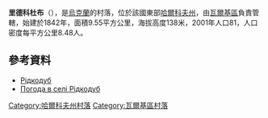 {{coord|49|45|28|N|35|24|10|E|scale:100000_region:UA|display=title}}

'''里德科杜布'''（{{lang-uk|Рідкодуб}}），是[[烏克蘭|烏克蘭]]的村落，位於該國東部[[哈爾科夫州|哈爾科夫州]]，由[[瓦爾基區|瓦爾基區]]負責管轄，始建於1842年，面積9.55平方公里，海拔高度138米，2001年人口81，人口密度每平方公里8.48人。

==參考資料==
* [http://gska2.rada.gov.ua/pls/z7502/A005?rdat1=09.01.2009&rf7571=32590 Рідкодуб]{{dead link|date=2018年4月 |bot=InternetArchiveBot |fix-attempted=yes }}
* [http://weather.in.ua/ua/har'kovskaja/22355 Погода в селі Рідкодуб] {{Wayback|url=http://weather.in.ua/ua/har%27kovskaja/22355 |date=20160323025543 }}

{{DEFAULTSORT:Рідкодуб}}
[[Category:哈爾科夫州村落|Category:哈爾科夫州村落]]
[[Category:瓦爾基區村落|Category:瓦爾基區村落]]


{{Kharkiv-geo-stub}}
